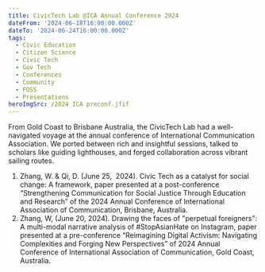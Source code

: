 ```yaml
---
title: CivicTech Lab @ICA Annual Conference 2024
dateFrom: '2024-06-18T16:00:00.000Z'
dateTo: '2024-06-24T16:00:00.000Z'
tags:
  - Civic Education
  - Citizen Science
  - Civic Tech
  - Gov Tech
  - Conferences
  - Community
  - FOSS
  - Presentations
heroImgSrc: /2024 ICA preconf.jfif
---
```


From Gold Coast to Brisbane Australia, the CivicTech Lab had a well-navigated voyage at the annual conference of International Communication Association. We ported between rich and insightful sessions, talked to scholars like guiding lighthouses, and forged collaboration across vibrant sailing routes. 

1. Zhang, W. & Qi, D. (June 25,  2024). Civic Tech as a catalyst for social change: A framework, paper presented at a post-conference “Strengthening Communication for Social Justice Through Education and Research” of the 2024 Annual Conference of International Association of Communication, Brisbane, Australia. 
2. Zhang, W, (June 20, 2024). Drawing the faces of "perpetual foreigners": A multi-modal narrative analysis of #StopAsianHate on Instagram, paper presented at a pre-conference “Reimagining Digital Activism: Navigating Complexities and Forging New Perspectives” of 2024 Annual Conference of International Association of Communication, Gold Coast, Australia. 
